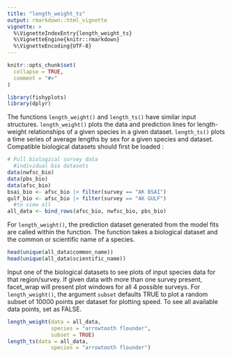 ```yaml
---
title: "length_weight_ts"
output: rmarkdown::html_vignette
vignette: >
  %\VignetteIndexEntry{length_weight_ts}
  %\VignetteEngine{knitr::rmarkdown}
  %\VignetteEncoding{UTF-8}
---
```


```r
knitr::opts_chunk$set(
  collapse = TRUE,
  comment = "#>"
)
```

```r
library(fishyplots)
library(dplyr)
```

The functions `length_weight()` and `length_ts()` have similar input structures. `length_weight()` plots the data and prediction lines for length-weight relationships of a given species in a given dataset. `length_ts()` plots a time series of average lengths by sex for a given species and dataset. Compatible biological datasets should first be loaded :

```r
# Pull biological survey data
  #individual bio datasets
data(nwfsc_bio)
data(pbs_bio)
data(afsc_bio)
bsai_bio <- afsc_bio |> filter(survey == "AK BSAI")
gulf_bio <- afsc_bio |> filter(survey == "AK GULF")
  #to view all
all_data <- bind_rows(afsc_bio, nwfsc_bio, pbs_bio)
```

For `length_weight()`, the prediction dataset generated from the model fits are called within the function. The function takes a biological dataset and the common or scientific name of a species.

```r
head(unique(all_data$common_name))
head(unique(all_data$scientific_name))
```

Input one of the biological datasets to see plots of input species data for that region/survey. If given data with more than one survey present, facet_wrap will present plot windows for all 4 possible surveys. 
For `length_weight()`, the argument `subset` defaults TRUE to plot a random subset of 10000 points per dataset for plotting speed. To see all available data points, set as FALSE.

```r
length_weight(data = all_data,
              species = "arrowtooth flounder",
              subset = TRUE)
length_ts(data = all_data,
              species = "arrowtooth flounder")
```

